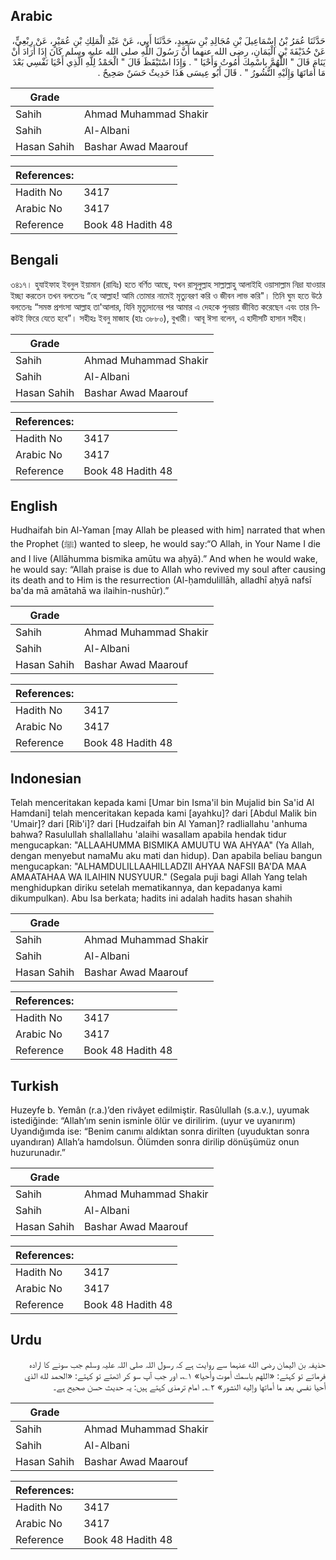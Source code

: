 ## Arabic


<div dir="rtl" lang="ar" style={{fontSize:'larger',backgroundColor:'#f8f9fa',padding:20}}>
حَدَّثَنَا عُمَرُ بْنُ إِسْمَاعِيلَ بْنِ مُجَالِدِ بْنِ سَعِيدٍ، حَدَّثَنَا أَبِي، عَنْ عَبْدِ الْمَلِكِ بْنِ عُمَيْرٍ، عَنْ رِبْعِيٍّ، عَنْ حُذَيْفَةَ بْنِ الْيَمَانِ، رضى الله عنهما أَنَّ رَسُولَ اللَّهِ صلى الله عليه وسلم كَانَ إِذَا أَرَادَ أَنْ يَنَامَ قَالَ ‏"‏ اللَّهُمَّ بِاسْمِكَ أَمُوتُ وَأَحْيَا ‏"‏ ‏.‏ وَإِذَا اسْتَيْقَظَ قَالَ ‏"‏ الْحَمْدُ لِلَّهِ الَّذِي أَحْيَا نَفْسِي بَعْدَ مَا أَمَاتَهَا وَإِلَيْهِ النُّشُورُ ‏"‏ ‏.‏ قَالَ أَبُو عِيسَى هَذَا حَدِيثٌ حَسَنٌ صَحِيحٌ ‏.‏
</div>
<div style={{backgroundColor:'#f8f9fa',padding:20, marginBottom: 10}}><table> <thead> <tr> <th>Grade</th> <th></th> </tr> </thead> <tbody> <tr><td>Sahih</td><td>Ahmad Muhammad Shakir</td></tr><tr><td>Sahih</td><td>Al-Albani</td></tr><tr><td>Hasan Sahih</td><td>Bashar Awad Maarouf</td></tr></tbody></table><table> <thead> <tr> <th>References:</th> <th></th> </tr> </thead> <tbody><tr><td>Hadith No</td><td>3417</td></tr><tr><td>Arabic No</td><td>3417</td></tr><tr><td>Reference</td><td>Book 48 Hadith 48</td></tr></tbody></table></div>

## Bengali


<div dir="ltr" lang="bn" style={{fontSize:'larger',backgroundColor:'#f8f9fa',padding:20}}>
৩৪১৭। হুযাইফাহ ইবনুল ইয়ামান (রাযিঃ) হতে বর্ণিত আছে, যখন রাসূলুল্লাহ সাল্লাল্লাহু আলাইহি ওয়াসাল্লাম নিদ্রা যাওয়ার ইচ্ছা করতেন তখন বলতেনঃ “হে আল্লাহ! আমি তোমার নামেই মৃত্যুবরণ করি ও জীবন লাভ করি"। তিনি ঘুম হতে উঠে বলতেনঃ “সমস্ত প্রশংসা আল্লাহ তা'আলার, যিনি মৃত্যুদানের পর আমার এ দেহকে পুনরায় জীবিত করেছেন এবং তার নিকটই ফিরে যেতে হবে”। সহীহঃ ইবনু মাজাহ (হাঃ ৩৮৮০), বুখারী। আবূ ঈসা বলেন, এ হাদীসটি হাসান সহীহ।
</div>
<div style={{backgroundColor:'#f8f9fa',padding:20, marginBottom: 10}}><table> <thead> <tr> <th>Grade</th> <th></th> </tr> </thead> <tbody> <tr><td>Sahih</td><td>Ahmad Muhammad Shakir</td></tr><tr><td>Sahih</td><td>Al-Albani</td></tr><tr><td>Hasan Sahih</td><td>Bashar Awad Maarouf</td></tr></tbody></table><table> <thead> <tr> <th>References:</th> <th></th> </tr> </thead> <tbody><tr><td>Hadith No</td><td>3417</td></tr><tr><td>Arabic No</td><td>3417</td></tr><tr><td>Reference</td><td>Book 48 Hadith 48</td></tr></tbody></table></div>

## English


<div dir="ltr" lang="en" style={{fontSize:'larger',backgroundColor:'#f8f9fa',padding:20}}>
Hudhaifah bin Al-Yaman [may Allah be pleased with him] narrated that when the Prophet (ﷺ) wanted to sleep, he would say:“O Allah, in Your Name I die and I live (Allāhumma bismika amūtu wa aḥyā).” And when he would wake, he would say: “Allah praise is due to Allah who revived my soul after causing its death and to Him is the resurrection (Al-ḥamdulillāh, alladhī aḥyā nafsī ba'da mā amātahā wa ilaihin-nushūr).”
</div>
<div style={{backgroundColor:'#f8f9fa',padding:20, marginBottom: 10}}><table> <thead> <tr> <th>Grade</th> <th></th> </tr> </thead> <tbody> <tr><td>Sahih</td><td>Ahmad Muhammad Shakir</td></tr><tr><td>Sahih</td><td>Al-Albani</td></tr><tr><td>Hasan Sahih</td><td>Bashar Awad Maarouf</td></tr></tbody></table><table> <thead> <tr> <th>References:</th> <th></th> </tr> </thead> <tbody><tr><td>Hadith No</td><td>3417</td></tr><tr><td>Arabic No</td><td>3417</td></tr><tr><td>Reference</td><td>Book 48 Hadith 48</td></tr></tbody></table></div>

## Indonesian


<div dir="ltr" lang="id" style={{fontSize:'larger',backgroundColor:'#f8f9fa',padding:20}}>
Telah menceritakan kepada kami [Umar bin Isma'il bin Mujalid bin Sa'id Al Hamdani] telah menceritakan kepada kami [ayahku]? dari [Abdul Malik bin 'Umair]? dari [Rib'i]? dari [Hudzaifah bin Al Yaman]? radliallahu 'anhuma bahwa? Rasulullah shallallahu 'alaihi wasallam apabila hendak tidur mengucapkan: "ALLAAHUMMA BISMIKA AMUUTU WA AHYAA" (Ya Allah, dengan menyebut namaMu aku mati dan hidup). Dan apabila beliau bangun mengucapkan: "ALHAMDULILLAAHILLADZII AHYAA NAFSII BA'DA MAA AMAATAHAA WA ILAIHIN NUSYUUR." (Segala puji bagi Allah Yang telah menghidupkan diriku setelah mematikannya, dan kepadanya kami dikumpulkan). Abu Isa berkata; hadits ini adalah hadits hasan shahih
</div>
<div style={{backgroundColor:'#f8f9fa',padding:20, marginBottom: 10}}><table> <thead> <tr> <th>Grade</th> <th></th> </tr> </thead> <tbody> <tr><td>Sahih</td><td>Ahmad Muhammad Shakir</td></tr><tr><td>Sahih</td><td>Al-Albani</td></tr><tr><td>Hasan Sahih</td><td>Bashar Awad Maarouf</td></tr></tbody></table><table> <thead> <tr> <th>References:</th> <th></th> </tr> </thead> <tbody><tr><td>Hadith No</td><td>3417</td></tr><tr><td>Arabic No</td><td>3417</td></tr><tr><td>Reference</td><td>Book 48 Hadith 48</td></tr></tbody></table></div>

## Turkish


<div dir="ltr" lang="tr" style={{fontSize:'larger',backgroundColor:'#f8f9fa',padding:20}}>
Huzeyfe b. Yemân (r.a.)’den rivâyet edilmiştir. Rasûlullah (s.a.v.), uyumak istediğinde: “Allah’ım senin isminle ölür ve dirilirim. (uyur ve uyanırım) Uyandığımda ise: “Benim canımı aldıktan sonra dirilten (uyuduktan sonra uyandıran) Allah’a hamdolsun. Ölümden sonra dirilip dönüşümüz onun huzurunadır.”
</div>
<div style={{backgroundColor:'#f8f9fa',padding:20, marginBottom: 10}}><table> <thead> <tr> <th>Grade</th> <th></th> </tr> </thead> <tbody> <tr><td>Sahih</td><td>Ahmad Muhammad Shakir</td></tr><tr><td>Sahih</td><td>Al-Albani</td></tr><tr><td>Hasan Sahih</td><td>Bashar Awad Maarouf</td></tr></tbody></table><table> <thead> <tr> <th>References:</th> <th></th> </tr> </thead> <tbody><tr><td>Hadith No</td><td>3417</td></tr><tr><td>Arabic No</td><td>3417</td></tr><tr><td>Reference</td><td>Book 48 Hadith 48</td></tr></tbody></table></div>

## Urdu


<div dir="rtl" lang="ur" style={{fontSize:'larger',backgroundColor:'#f8f9fa',padding:20}}>
حذیفہ بن الیمان رضی الله عنہما سے روایت ہے کہ رسول اللہ صلی اللہ علیہ وسلم جب سونے کا ارادہ فرماتے تو کہتے: «اللهم باسمك أموت وأحيا» ۱؎، اور جب آپ سو کر اٹھتے تو کہتے: «الحمد لله الذي أحيا نفسي بعد ما أماتها وإليه النشور» ۲؎۔ امام ترمذی کہتے ہیں: یہ حدیث حسن صحیح ہے۔
</div>
<div style={{backgroundColor:'#f8f9fa',padding:20, marginBottom: 10}}><table> <thead> <tr> <th>Grade</th> <th></th> </tr> </thead> <tbody> <tr><td>Sahih</td><td>Ahmad Muhammad Shakir</td></tr><tr><td>Sahih</td><td>Al-Albani</td></tr><tr><td>Hasan Sahih</td><td>Bashar Awad Maarouf</td></tr></tbody></table><table> <thead> <tr> <th>References:</th> <th></th> </tr> </thead> <tbody><tr><td>Hadith No</td><td>3417</td></tr><tr><td>Arabic No</td><td>3417</td></tr><tr><td>Reference</td><td>Book 48 Hadith 48</td></tr></tbody></table></div>
